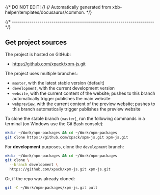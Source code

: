 {/* DO NOT EDIT! */}
{/* Automatically generated from xbb-helper/templates/docusaurus/common. */}

{/* ------------------------------------------------------------------------ */}

## Get project sources

The project is hosted on GitHub:

- https://github.com/xpack/xpm-js.git

The project uses multiple branches:

- `master`, with the latest stable version (default)
- `development`, with the current development version
- `website`, with the current content of the website; pushes to this branch automatically trigger publishes the main website
- `webpreview`, with the current content of the preview website; pushes to this branch automatically trigger publishes the preview website

To clone the stable branch (`master`), run the following commands in a
terminal (on Windows use the Git Bash console):

```sh
mkdir ~/Work/npm-packages && cd ~/Work/npm-packages
git clone https://github.com/xpack/xpm-js.git xpm-js.git
```

For **development** purposes, clone the `development` branch:

```sh
mkdir ~/Work/npm-packages && cd ~/Work/npm-packages
git clone \
  --branch development \
  https://github.com/xpack/xpm-js.git xpm-js.git
```

Or, if the repo was already cloned:

```sh
git -C ~/Work/npm-packages/xpm-js.git pull
```
